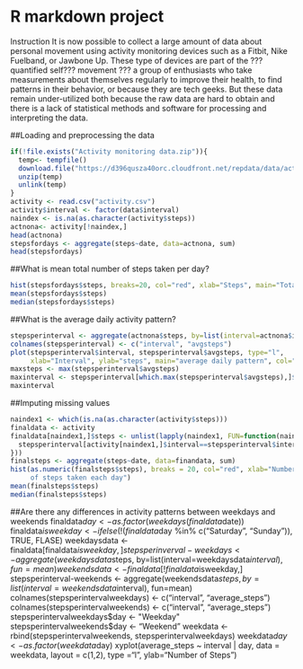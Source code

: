 R markdown project
=====================================
Instruction
It is now possible to collect a large amount of data about personal movement using activity monitoring devices such as a Fitbit, Nike Fuelband, or Jawbone Up. These type of devices are part of the ???quantified self??? movement ??? a group of enthusiasts who take measurements about themselves regularly to improve their health, to find patterns in their behavior, or because they are tech geeks. But these data remain under-utilized both because the raw data are hard to obtain and there is a lack of statistical methods and software for processing and interpreting the data.

##Loading and preprocessing the data
```{r}
if(!file.exists("Activity monitoring data.zip")){
  temp<- tempfile() 
  download.file("https://d396qusza40orc.cloudfront.net/repdata/data/activity.zip",temp)
  unzip(temp)
  unlink(temp)
}
activity <- read.csv("activity.csv")
activity$interval <- factor(data$interval)
naindex <- is.na(as.character(activity$steps))
actnona<- activity[!naindex,]
head(actnona)
stepsfordays <- aggregate(steps~date, data=actnona, sum)
head(stepsfordays)
```

##What is mean total number of steps taken per day?
```{r}
hist(stepsfordays$steps, breaks=20, col="red", xlab="Steps", main="Total number of steps")
mean(stepsfordays$steps)
median(stepsfordays$steps)
```

##What is the average daily activity pattern?
```{r}
stepsperinterval <- aggregate(actnona$steps, by=list(interval=actnona$interval), FUN= mean)
colnames(stepsperinterval) <- c("interval", "avgsteps")
plot(stepsperinterval$interval, stepsperinterval$avgsteps, type="l", 
     xlab="Interval", ylab="steps", main="average daily pattern", col="orange")
maxsteps <- max(stepsperinterval$avgsteps)
maxinterval <- stepsperinterval[which.max(stepsperinterval$avgsteps),]$interval
maxinterval
```

##Imputing missing values
```{r}
naindex1 <- which(is.na(as.character(activity$steps)))
finaldata <- activity
finaldata[naindex1,]$steps <- unlist(lapply(naindex1, FUN=function(naindex1){
  stepsperinterval[activity[naindex1,]$interval==stepsperinterval$interval,]$avgsteps
}))
finalsteps <- aggregate(steps~date, data=finandata, sum)
hist(as.numeric(finalsteps$steps), breaks = 20, col="red", xlab="Number of Steps", main="Histogram of the total number
     of steps taken each day")
mean(finalsteps$steps)
median(finalsteps$steps)
```

##Are there any differences in activity patterns between weekdays and weekends
finaldata$day <- as.factor(weekdays(finaldata$date))
finaldata$isweekday <- ifelse(!(finaldata$day %in% c("Saturday", "Sunday")), TRUE, FLASE)
weekdaysdata <- finaldata[finaldata$isweekday,]
stepsperinverval-weekdays <- aggregate(weekdaysdata$steps, by=list(interval=weekdaysdata$interval),fun=mean)
weekendsdata <- finaldata[!finaldata$isweekday,]
stepsperinterval-weekends <- aggregate(weekendsdata$steps, by=list(interval=weekendsdata$interval), fun=mean)
colnames(stepsperintervalweekdays) <- c("interval", "average_steps")
colnames(stepsperintervalweekends) <- c("interval", "average_steps")
stepsperintervalweekdays$day <- "Weekday"
stepsperintervalweekends$day <- "Weekend"
weekdata <- rbind(stepsperintervalweekends, stepsperintervalweekdays)
weekdata$day <- as.factor(weekdata$day)
xyplot(average_steps ~  interval | day, data = weekdata, layout = c(1,2), type ="l", ylab="Number of Steps")
